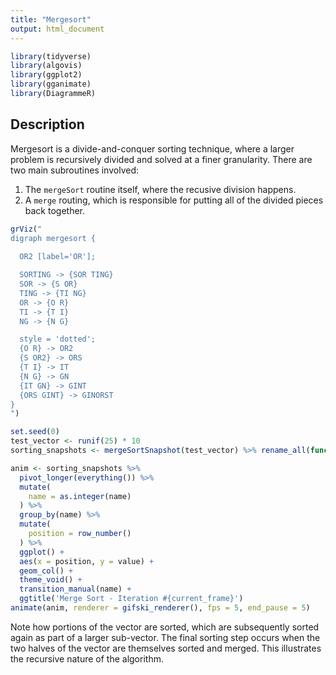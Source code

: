 ```yaml
---
title: "Mergesort"
output: html_document
---
```


```r
library(tidyverse)
library(algovis)
library(ggplot2)
library(gganimate)
library(DiagrammeR)
```

## Description
Mergesort is a divide-and-conquer sorting technique, where a larger problem is recursively divided and solved at a finer granularity.
There are two main subroutines involved:

1. The `mergeSort` routine itself, where the recusive division happens.
2. A `merge` routing, which is responsible for putting all of the divided pieces back together.

<div align="center">
```r
grViz("
digraph mergesort {
  
  OR2 [label='OR'];

  SORTING -> {SOR TING}
  SOR -> {S OR}
  TING -> {TI NG}
  OR -> {O R}
  TI -> {T I}
  NG -> {N G}

  style = 'dotted';
  {O R} -> OR2
  {S OR2} -> ORS
  {T I} -> IT
  {N G} -> GN
  {IT GN} -> GINT
  {ORS GINT} -> GINORST
}
")
```
</div>



```r
set.seed(0)
test_vector <- runif(25) * 10
sorting_snapshots <- mergeSortSnapshot(test_vector) %>% rename_all(function(x) {str_extract(x, "[0-9]+")})

anim <- sorting_snapshots %>%
  pivot_longer(everything()) %>% 
  mutate(
    name = as.integer(name)
  ) %>%
  group_by(name) %>% 
  mutate(
    position = row_number()
  ) %>% 
  ggplot() + 
  aes(x = position, y = value) + 
  geom_col() + 
  theme_void() +
  transition_manual(name) +
  ggtitle('Merge Sort - Iteration #{current_frame}')
animate(anim, renderer = gifski_renderer(), fps = 5, end_pause = 5)
```
Note how portions of the vector are sorted, which are subsequently sorted again as part of a larger sub-vector.
The final sorting step occurs when the two halves of the vector are themselves sorted and merged.
This illustrates the recursive nature of the algorithm.
